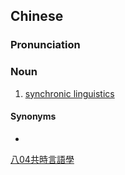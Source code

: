 {{also|共时言语学}}
==Chinese==
{{zh-forms|s=共时言语学|type=23}}

===Pronunciation===
{{zh-pron
|m=gòngshí yányǔxué
|c=gung6 si4 jin4 jyu5 hok6
|cat=n
}}

===Noun===
{{zh-noun}}

# [[w:synchronic linguistics|synchronic linguistics]]

====Synonyms====
* {{zh-l|共時語言學}}

[[Category:zh:Linguistics|八04共時言語學]]